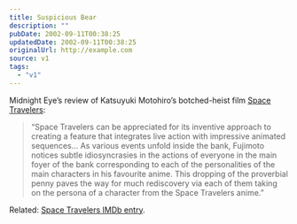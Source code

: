 ```yaml
---
title: Suspicious Bear
description: ""
pubDate: 2002-09-11T00:38:25
updatedDate: 2002-09-11T00:38:25
originalUrl: http://example.com
source: v1
tags:
  - "v1"
---
```


Midnight Eye&#8217;s review of Katsuyuki Motohiro&#8217;s botched-heist film [Space Travelers][1]:

> &#8220;Space Travelers can be appreciated for its inventive approach to creating a feature that integrates live action with impressive animated sequences&#8230; As various events unfold inside the bank, Fujimoto notices subtle idiosyncrasies in the actions of everyone in the main foyer of the bank corresponding to each of the personalities of the main characters in his favourite anime. This dropping of the proverbial penny paves the way for much rediscovery via each of them taking on the persona of a character from the Space Travelers anime.&#8221;

Related: [Space Travelers IMDb entry][2].

[1]: http://www.midnighteye.com/reviews/spactrav.shtml "Midnight Eye: Space Travelers review"
[2]: http://uk.imdb.com/Title?0243573 "IMDb: Space Travelers entry"

